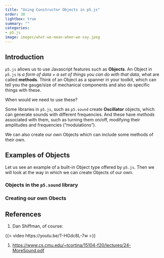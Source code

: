```yaml
---
title: "Using Constructor Objects in p5.js"
order: 30
lightbox: true
summary: ""
categories:
- p5.js
image: images/what-we-mean-when-we-say.jpeg
---
```



## Introduction

`p5.js` allows us to use Javascript features such as **Objects**. An Object in `p5.js` is *a form of data + a set of things you can do with that data*, what are called **methods**. Think of an Object as a spanner in your toolkit, which can tell you the gauge/size of mechanical components and also do specific things with these. 

When would we need to use these? 

Some libraries in `p5.js`, such as `p5.sound` create **Oscillator** objects, which can generate sounds with different frequencies. And these have *methods* associated with them, such as turning them on/off, modifying their amplitudes and frequencies ("modulations"). 

We can also create our own Objects which can include some methods of their own.

## Examples of Objects

Let us see an example of a built-in Object type offered by `p5.js`. Then we will look at the way in which we can create Objects of our own.

### Objects in the `p5.sound` library



### Creating our own Obects

## References

1. Dan Shiffman, of course:

{{< video https://youtu.be/T-HGdc8L-7w >}}

1. <https://www.cs.cmu.edu/~tcortina/15104-f20/lectures/24-MoreSound.pdf>






